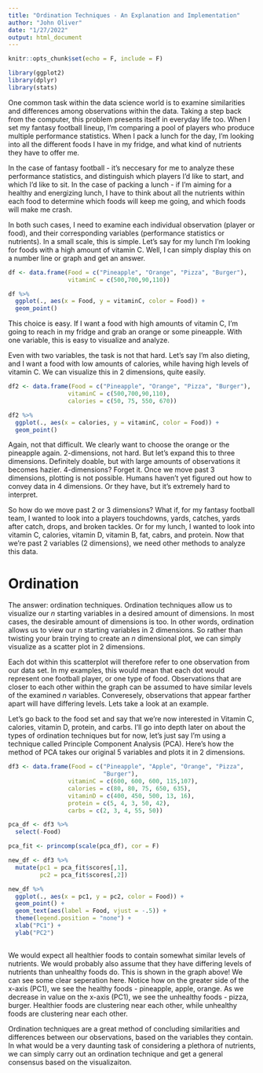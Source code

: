 ```yaml
---
title: "Ordination Techniques - An Explanation and Implementation"
author: "John Oliver"
date: "1/27/2022"
output: html_document
---
```


```r
knitr::opts_chunk$set(echo = F, include = F)
```

```r
library(ggplot2)
library(dplyr)
library(stats)
```

One common task within the data science world is to examine similarities and differences among observations within the data. Taking a step back from the computer, this problem presents itself in everyday life too. When I set my fantasy football lineup, I'm comparing a pool of players who produce multiple performance statistics. When I pack a lunch for the day, I'm looking into all the different foods I have in my fridge, and what kind of nutrients they have to offer me.

In the case of fantasy football - it's neccesary for me to analyze these performance statistics, and distinguish which players I'd like to start, and which I'd like to sit. In the case of packing a lunch - if I'm aiming for a healthy and energizing lunch, I have to think about all the nutrients within each food to determine which foods will keep me going, and which foods will make me crash. 

In both such cases, I need to examine each individual observation (player or food), and their corresponding variables (performance statistics or nutrients). In a small scale, this is simple. Let's say for my lunch I'm looking for foods with a high amount of vitamin C. Well, I can simply display this on a number line or graph and get an answer.

```r
df <- data.frame(Food = c("Pineapple", "Orange", "Pizza", "Burger"),
                 vitaminC = c(500,700,90,110))

df %>% 
  ggplot(., aes(x = Food, y = vitaminC, color = Food)) +
  geom_point() 
```

This choice is easy. If I want a food with high amounts of vitamin C, I'm going to reach in my fridge and grab an orange or some pineapple. With one variable, this is easy to visualize and analyze. 

Even with two variables, the task is not that hard. Let's say I'm also dieting, and I want a food with low amounts of calories, while having high levels of vitamin C. We can visualize this in 2 dimensions, quite easily.

```r
df2 <- data.frame(Food = c("Pineapple", "Orange", "Pizza", "Burger"),
                 vitaminC = c(500,700,90,110),
                 calories = c(50, 75, 550, 670))

df2 %>% 
  ggplot(., aes(x = calories, y = vitaminC, color = Food)) +
  geom_point() 
```
Again, not that difficult. We clearly want to choose the orange or the pineapple again. 2-dimensions, not hard. But let's expand this to three dimensions. Definitely doable, but with large amounts of observations it becomes hazier. 4-dimensions? Forget it. Once we move past 3 dimensions, plotting is not possible. Humans haven't yet figured out how to convey data in 4 dimensions. Or they have, but it's extremely hard to interpret. 

So how do we move past 2 or 3 dimensions? What if, for my fantasy football team, I wanted to look into a players touchdowns, yards, catches, yards after catch, drops, and broken tackles. Or for my lunch, I wanted to look into vitamin C, calories, vitamin D, vitamin B, fat, cabrs, and protein. Now that we're past 2 variables (2 dimensions), we need other methods to analyze this data.

# Ordination 

The answer: ordination techniques. Ordination techniques allow us to visualize our _n_ starting variables in a desired amount of dimensions. In most cases, the desirable amount of dimensions is too. In other words, ordination allows us to view our _n_ starting variables in 2 dimensions. So rather than twisting your brain trying to create an _n_ dimensional plot, we can simply visualize as a scatter plot in 2 dimensions.

Each dot within this scatterplot will therefore refer to one observation from our data set. In my examples, this would mean that each dot would represent one football player, or one type of food. Observations that are closer to each other within the graph can be assumed to have similar levels of the examined _n_ variables. Converesely, observations that appear farther apart will have differing levels. Lets take a look at an example.

Let's go back to the food set and say that we're now interested in Vitamin C, calories, vitamin D, protein, and carbs. I'll go into depth later on about the types of ordination techniques but for now, let's just say I'm using a technique called Principle Component Analysis (PCA). Here's how the method of PCA takes our original 5 variables and plots it in 2 dimensions.

```r
df3 <- data.frame(Food = c("Pineapple", "Apple", "Orange", "Pizza",
                           "Burger"),
                 vitaminC = c(600, 600, 600, 115,107),
                 calories = c(80, 80, 75, 650, 635),
                 vitaminD = c(400, 450, 500, 13, 16),
                 protein = c(5, 4, 3, 50, 42),
                 carbs = c(2, 3, 4, 55, 50))

pca_df <- df3 %>% 
  select(-Food)

pca_fit <- princomp(scale(pca_df), cor = F)

new_df <- df3 %>% 
  mutate(pc1 = pca_fit$scores[,1],
         pc2 = pca_fit$scores[,2])

new_df %>% 
  ggplot(., aes(x = pc1, y = pc2, color = Food)) +
  geom_point() +
  geom_text(aes(label = Food, vjust = -.5)) +
  theme(legend.position = "none") +
  xlab("PC1") +
  ylab("PC2")
  
```
We would expect all healthier foods to contain somewhat similar levels of nutrients. We would probably also assume that they have differing levels of nutrients than unhealthy foods do. This is shown in the graph above! We can see some clear seperation here. Notice how on the greater side of the x-axis (PC1), we see the healthy foods - pineapple, apple, orange. As we decrease in value on the x-axis (PC1), we see the unhealthy foods - pizza, burger. Healthier foods are clustering near each other, while unhealthy foods are clustering near each other.

Ordination techniques are a great method of concluding similarities and differences between our observations, based on the variables they contain. In what would be a very daunting task of considering a plethora of nutrients, we can simply carry out an ordination technique and get a general consensus based on the visualizaiton.
